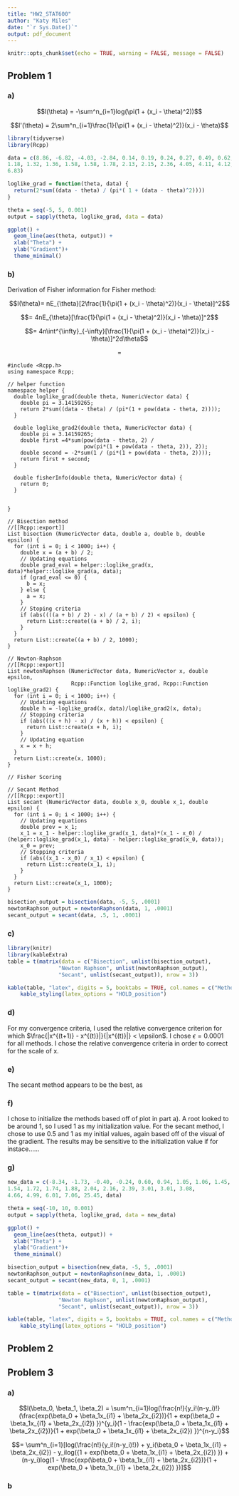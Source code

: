 ```yaml
---
title: "HW2_STAT600"
author: "Katy Miles"
date: "`r Sys.Date()`"
output: pdf_document
---
```


```r
knitr::opts_chunk$set(echo = TRUE, warning = FALSE, message = FALSE)
```

## Problem 1

### a)

$$l(\theta) = -\sum^n_{i=1}log(\pi(1 + (x_i - \theta)^2))$$

$$l'(\theta) = 2\sum^n_{i=1}\frac{1}{\pi(1 + (x_i - \theta)^2)}(x_i - \theta)$$

```r
library(tidyverse)
library(Rcpp)

data = c(8.86, -6.82, -4.03, -2.84, 0.14, 0.19, 0.24, 0.27, 0.49, 0.62, 0.76, 1.09,
1.18, 1.32, 1.36, 1.58, 1.58, 1.78, 2.13, 2.15, 2.36, 4.05, 4.11, 4.12,
6.83)

loglike_grad = function(theta, data) {
  return(2*sum((data - theta) / (pi*( 1 + (data - theta)^2))))
}

theta = seq(-5, 5, 0.001)
output = sapply(theta, loglike_grad, data = data)

ggplot() + 
  geom_line(aes(theta, output)) + 
  xlab("Theta") + 
  ylab("Gradient")+ 
  theme_minimal() 
```

### b)

Derivation of Fisher information for Fisher method:

$$I(\theta)=  nE_{\theta}[2\frac{1}{\pi(1 + (x_i - \theta)^2)}(x_i - \theta)]^2$$

$$= 4nE_{\theta}[\frac{1}{\pi(1 + (x_i - \theta)^2)}(x_i - \theta)]^2$$

$$= 4n\int^{\infty}_{-\infty}[\frac{1}{\pi(1 + (x_i - \theta)^2)}(x_i - \theta)]^2d\theta$$

$$= $$

```Rcpp
#include <Rcpp.h>
using namespace Rcpp;

// helper function 
namespace helper {
  double loglike_grad(double theta, NumericVector data) {
    double pi = 3.14159265; 
    return 2*sum((data - theta) / (pi*(1 + pow(data - theta, 2))));
  }

  double loglike_grad2(double theta, NumericVector data) {
    double pi = 3.14159265;
    double first =4*sum(pow(data - theta, 2) / 
                        pow(pi*(1 + pow(data - theta, 2)), 2));
    double second = -2*sum(1 / (pi*(1 + pow(data - theta, 2))));
    return first + second;
  }

  double fisherInfo(double theta, NumericVector data) {
    return 0;
  }
    

}

// Bisection method
//[[Rcpp::export]]
List bisection (NumericVector data, double a, double b, double epsilon) {
  for (int i = 0; i < 1000; i++) {
    double x = (a + b) / 2;
    // Updating equations
    double grad_eval = helper::loglike_grad(x, data)*helper::loglike_grad(a, data);
    if (grad_eval <= 0) {
      b = x;
    } else {
      a = x;
    }
    // Stoping criteria
    if (abs((((a + b) / 2) - x) / (a + b) / 2) < epsilon) {
      return List::create((a + b) / 2, i);
    }
  }
  return List::create((a + b) / 2, 1000);
}

// Newton-Raphson
//[[Rcpp::export]]
List newtonRaphson (NumericVector data, NumericVector x, double epsilon, 
                    Rcpp::Function loglike_grad, Rcpp::Function loglike_grad2) {
  for (int i = 0; i < 1000; i++) {
    // Updating equations
    double h = -loglike_grad(x, data)/loglike_grad2(x, data);
    // Stopping criteria
    if (abs(((x + h) - x) / (x + h)) < epsilon) {
      return List::create(x + h, i);
    }
    // Updating equation
    x = x + h;
  }
  return List::create(x, 1000);
}

// Fisher Scoring

// Secant Method
//[[Rcpp::export]]
List secant (NumericVector data, double x_0, double x_1, double epsilon) {
  for (int i = 0; i < 1000; i++) {
    // Updating equations
    double prev = x_1;
    x_1 = x_1 - helper::loglike_grad(x_1, data)*(x_1 - x_0) / (helper::loglike_grad(x_1, data) - helper::loglike_grad(x_0, data));
    x_0 = prev;
    // Stopping criteria
    if (abs((x_1 - x_0) / x_1) < epsilon) {
      return List::create(x_1, i);
    }
  }
  return List::create(x_1, 1000);
}
```

```r
bisection_output = bisection(data, -5, 5, .0001)
newtonRaphson_output = newtonRaphson(data, 1, .0001)
secant_output = secant(data, .5, 1, .0001)
```

### c)
```r
library(knitr)
library(kableExtra)
table = t(matrix(data = c("Bisection", unlist(bisection_output), 
                "Newton Raphson", unlist(newtonRaphson_output),
                "Secant", unlist(secant_output)), nrow = 3))

kable(table, "latex", digits = 5, booktabs = TRUE, col.names = c("Method", "$\\hat\\theta$", "Iterations")) %>%
    kable_styling(latex_options = "HOLD_position")
```

### d)

For my convergence criteria, I used the relative convergence criterion for which $\frac{|x^{(t+1)} - x^{(t)}|}{|x^{(t)}|} < \epsilon$. I chose $\epsilon = 0.0001$ for all methods. I chose the relative convergence criteria in order to correct for the scale of x. 

### e)

The secant method appears to be the best, as 

### f)

I chose to initialize the methods based off of plot in part a). A root looked to be around 1, so I used 1 as my initialization value. For the secant method, I chose to use 0.5 and 1 as my initial values, again based off of the visual of the gradient. The results may be sensitive to the initialization value if for instace......


### g)

```r
new_data = c(-8.34, -1.73, -0.40, -0.24, 0.60, 0.94, 1.05, 1.06, 1.45, 1.50,
1.54, 1.72, 1.74, 1.88, 2.04, 2.16, 2.39, 3.01, 3.01, 3.08,
4.66, 4.99, 6.01, 7.06, 25.45, data)

theta = seq(-10, 10, 0.001)
output = sapply(theta, loglike_grad, data = new_data)

ggplot() + 
  geom_line(aes(theta, output)) + 
  xlab("Theta") + 
  ylab("Gradient")+ 
  theme_minimal()

bisection_output = bisection(new_data, -5, 5, .0001)
newtonRaphson_output = newtonRaphson(new_data, 1, .0001)
secant_output = secant(new_data, 0, 1, .0001)

table = t(matrix(data = c("Bisection", unlist(bisection_output), 
                "Newton Raphson", unlist(newtonRaphson_output),
                "Secant", unlist(secant_output)), nrow = 3))

kable(table, "latex", digits = 5, booktabs = TRUE, col.names = c("Method", "$\\hat\\theta$", "Iterations")) %>%
    kable_styling(latex_options = "HOLD_position")
```

## Problem 2


## Problem 3

### a)

$$l(\beta_0, \beta_1, \beta_2) = \sum^n_{i=1}log(\frac{n!}{y_i!(n-y_i)!}(\frac{exp(\beta_0 + \beta_1x_{i1} + \beta_2x_{i2})}{1 + exp(\beta_0 + \beta_1x_{i1} + \beta_2x_{i2}) })^{y_i}(1 - \frac{exp(\beta_0 + \beta_1x_{i1} + \beta_2x_{i2})}{1 + exp(\beta_0 + \beta_1x_{i1} + \beta_2x_{i2}) })^{n-y_i}$$

$$= \sum^n_{i=1}[log(\frac{n!}{y_i!(n-y_i)!}) + y_i(\beta_0 + \beta_1x_{i1} + \beta_2x_{i2}) - y_ilog({1 + exp(\beta_0 + \beta_1x_{i1} + \beta_2x_{i2}) }) + (n-y_i)log(1 - \frac{exp(\beta_0 + \beta_1x_{i1} + \beta_2x_{i2})}{1 + exp(\beta_0 + \beta_1x_{i1} + \beta_2x_{i2}) })]$$

### b
```r

```